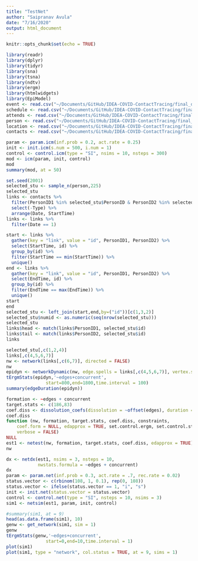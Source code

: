 ```yaml
---
title: "TestNet"
author: "Saipranav Avula"
date: "7/16/2020"
output: html_document
---
```


```r
knitr::opts_chunk$set(echo = TRUE)
```
```r
library(readr)
library(dplyr)
library(tidyr)
library(sna)
library(tsna)
library(ndtv)
library(ergm)
library(htmlwidgets)
library(EpiModel)
event <- read.csv("~/Documents/GitHub/IDEA-COVID-ContactTracing/final_data/EVENT.csv", stringsAsFactors=FALSE)
schedule <- read.csv("~/Documents/GitHub/IDEA-COVID-ContactTracing/final_data/SCHEDULE.csv", stringsAsFactors=FALSE)
attends <- read.csv("~/Documents/GitHub/IDEA-COVID-ContactTracing/final_data/ATTENDS.csv", stringsAsFactors=FALSE)
person <- read.csv("~/Documents/GitHub/IDEA-COVID-ContactTracing/final_data/PERSON.csv", stringsAsFactors=FALSE)
location <- read.csv("~/Documents/GitHub/IDEA-COVID-ContactTracing/final_data/LOCATION.csv", stringsAsFactors=FALSE)
contacts <- read.csv("~/Documents/GitHub/IDEA-COVID-ContactTracing/final_data/CONTACTS.csv", stringsAsFactors=FALSE)
```
```r
param <- param.icm(inf.prob = 0.2, act.rate = 0.25)
init <- init.icm(s.num = 500, i.num = 1)
control <- control.icm(type = "SI", nsims = 10, nsteps = 300)
mod <- icm(param, init, control)
mod
summary(mod, at = 50)
```

```r
set.seed(2001)
selected_stu <- sample_n(person,225)
selected_stu
links <- contacts %>%
  filter(PersonID1 %in% selected_stu$PersonID & PersonID2 %in% selected_stu$PersonID & PersonID1 != PersonID2) %>%
  select(-Type) %>%
  arrange(Date, StartTime)
links <- links %>%
  filter(Date == 1) 

start <- links %>%
  gather(key = "link", value = "id", PersonID1, PersonID2) %>%
  select(StartTime, id) %>%
  group_by(id) %>%
  filter(StartTime == min(StartTime)) %>%
  unique()
end <- links %>%
  gather(key = "link", value = "id", PersonID1, PersonID2) %>%
  select(EndTime, id) %>%
  group_by(id) %>%
  filter(EndTime == max(EndTime)) %>%
  unique()
start
end
selected_stu <- left_join(start,end,by=("id"))[c(1,3,2)]
selected_stu$numid <- as.numeric(seq(nrow(selected_stu)))
selected_stu
links$head <- match(links$PersonID1, selected_stu$id)
links$tail <- match(links$PersonID2, selected_stu$id)
links


```
```r
selected_stu[,c(1,2,4)]
links[,c(4,5,6,7)]
nw <- network(links[,c(6,7)], directed = FALSE)
nw
epidyn <- networkDynamic(nw, edge.spells = links[,c(4,5,6,7)], vertex.spells = as.matrix(selected_stu[,c(1,2,4)]))
tErgmStats(epidyn,'~edges+concurrent',
               start=800,end=1800,time.interval = 100)
summary(edgeDuration(epidyn))
```
```r
formation <- ~edges + concurrent
target.stats <- c(186,83)
coef.diss <- dissolution_coefs(dissolution = ~offset(edges), duration = 150)
coef.diss
function (nw, formation, target.stats, coef.diss, constraints, 
    coef.form = NULL, edapprox = TRUE, set.control.ergm, set.control.stergm, 
    verbose = FALSE) 
NULL
est1 <- netest(nw, formation, target.stats, coef.diss, edapprox = TRUE)
nw

```
```r
dx <- netdx(est1, nsims = 3, nsteps = 10,
            nwstats.formula = ~edges + concurrent)
dx
param <- param.net(inf.prob = 0.3, act.rate = .7, rec.rate = 0.02)
status.vector <- c(rbinom(108, 1, 0.1), rep(0, 108))
status.vector <- ifelse(status.vector == 1, "i", "s")
init <- init.net(status.vector = status.vector)
control <- control.net(type = "SI", nsteps = 10, nsims = 3)
sim1 <- netsim(est1, param, init, control)
```
```r
#summary(sim1, at = 9)
head(as.data.frame(sim1), 10)
genw <- get_network(sim1, sim = 1)
genw
tErgmStats(genw,'~edges+concurrent',
               start=0,end=10,time.interval = 1)
plot(sim1)
plot(sim1, type = "network", col.status = TRUE, at = 9, sims = 1)
```